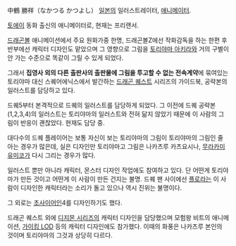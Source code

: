 中鶴 勝祥（なかつる かつよし）
[[일본]]의 일러스트레이터, [[애니메이터]].

[[토에이]] 동화 출신의 애니메이터로, 현재는 프리랜서.

[[드래곤볼]] 애니메이션에서 주요 원화가중 한명, 드래곤볼Z에선 작화감독을 하는 한편 후반부에선 캐릭터 디자인도 맡았으며 그 영향으로 그림을 [[토리야마 아키라]]와 거의 구별이 안 가는 수준으로 똑같이 그릴 수 있게 되었다.

그래서 '''집영사 외의 다른 출판사의 출판물에 그림을 투고할 수 없는 전속계약'''에 묶여있는 토리야마 대신 스퀘어에닉스에서 발간하는 [[드래곤 퀘스트]] 시리즈의 가이드북, 공략본의 일러스트를 담당하고 있다.

드퀘5부터 본격적으로 드퀘의 일러스트를 담당하게 되었다. 그 이전에 드퀘 공략본 (1,2,3,4)의 일러스트는 토리야마의 일러스트와 전혀 닮지 않았기 때문에 이 사람의 그림이 반응이 괜찮았다. 현재도 담당 중.

대다수의 드퀘 플레이어는 보통 자신이 보는 토리야마의 그림이 토리야마의 그림인 줄 아는 경우가 많은데, 실은 디자인만 토리야마고 그림은 나카츠루 카츠요시나, [[무라카미 유미코]]가 다시 그리는 경우가 많다.

일러스트 뿐만 아니라 캐릭터, 몬스터 디자인 작업에도 참여하고 있다. 단 어떤게 토리야마가 만든 것이고 어떤게 이 사람이 만든 건지는 불명. 드퀘 팬 사이에선 [[플로라]]는 이 사람이 디자인한 캐릭터라는 소리가 돌고 있으나 역시 진위는 불명이다.

그 외로는 [[초사이어인]]4를 디자인하기도 했다.

드래곤 퀘스트 외에 [[디지몬 시리즈]]의 캐릭터 디자인을 담당했으며 모험왕 비트의 애니메이션, [[가이킹 LOD]] 등의 캐릭터 디자인에도 참가했다. 이때의 화풍은 나카츠루 본인의 것이며 토리야마의 그것과 상당히 다르다.
